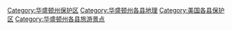 [[Category:华盛顿州保护区|Category:华盛顿州保护区]]
[[Category:华盛顿州各县地理|Category:华盛顿州各县地理]]
[[Category:美国各县保护区|Category:美国各县保护区]]
[[Category:华盛顿州各县旅游景点|Category:华盛顿州各县旅游景点]]